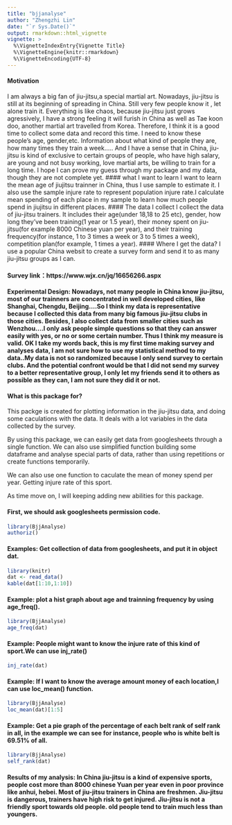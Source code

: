 ```yaml
---
title: "bjjanalyse"
author: "Zhengzhi Lin"
date: "`r Sys.Date()`"
output: rmarkdown::html_vignette
vignette: >
  %\VignetteIndexEntry{Vignette Title}
  %\VignetteEngine{knitr::rmarkdown}
  %\VignetteEncoding{UTF-8}
---
```


#### Motivation
I am always a big fan of jiu-jitsu,a special martial art. Nowadays, jiu-jitsu is still at its beginning of spreading in China. Still very few people know it , let alone train it. Everything is like chaos, because jiu-jitsu just grows agressively, I have a strong feeling it will furish in China as well as Tae koon doo, another martial art travelled from Korea. Therefore, I think it is a good time to collect some data and record this time. I need to know these people's age, gender,etc. Information about what kind of people they are, how many times they train a week.....
And I have a sense that in China, jiu-jitsu is kind of exclusive to certain groups of people, who have high salary, are young and not busy working, love martial arts, be willing to train for a long time. I hope I can prove my guess  through my package and my data, though they are not complete yet.
#### what I want to learn
I want to learn the mean age of jiujitsu trainner in China, thus I use sample to estimate it. I also use the sample injure rate to represent population injure rate.I calculate mean spending of each place in my sample to learn how much people spend in jiujitsu in different places.
#### The data I collect
I collect the data of jiu-jitsu trainers. It includes their age(under 18,18 to 25  etc), gender, how long they've been training(1 year or 1.5 year), their money spent on jiu-jitsu(for example 8000 Chinese yuan per year), and their training frequency(for instance, 1 to 3 times a week or 3 to 5 times a week),
competition plan(for example, 1 times a year).
#### Where I get the data?
I use a popular China websit to create a survey form and send it to as many jiu-jitsu groups as I can.

#### Survey link：https://www.wjx.cn/jq/16656266.aspx

#### Experimental Design: Nowadays, not many people in China know jiu-jitsu, most of our trainners are concentrated in well developed cities, like Shanghai, Chengdu, Beijing....So I think my data is representative because I collected this data from many big famous jiu-jitsu clubs in those cities. Besides, I also collect data from smaller cities such as Wenzhou....I only ask people simple questions so that they can answer easily with yes, or no or some certain number. Thus I think my measure is valid. OK I take my words back, this is my first time making survey and analyses data, I am not sure how to use my statistical method to my data..My data is not so randomized because I only send survey to certain clubs. And the potential confront would be that I did not send my survey to a better representative group, I only let my friends send it to others as possible as they can, I am not sure they did it or not.

#### What is this package for?
This packge is created for plotting information in the jiu-jitsu data, and doing some caculations with the data. It deals with a lot variables in the data collected by the survey.

By using this package, we can easily get data from googlesheets through a single function. We can also use simplified function building some dataframe and analyse special parts of data, rather than using repetitions or create functions temporarily.

We can also use one function to caculate the mean of money spend per year. Getting injure rate of this sport.

As time move on, I will keeping adding new abilities for this package.

#### First, we should ask googlesheets permission code.
```r
library(BjjAnalyse)
authoriz()
```

#### Examples: Get collection of data from googlesheets, and put it in object dat.

```r
library(knitr)
dat <- read_data()
kable(dat[1:10,1:10])
```

#### Example: plot a hist graph about age and trainning frequency by using age_freq().

```r
library(BjjAnalyse)
age_freq(dat)
```

#### Example: People might want to know the injure rate of this kind of sport.We can use inj_rate()

```r
inj_rate(dat)

```

#### Example: If I want to know the average amount money of each location,I can use loc_mean() function.

```r
library(BjjAnalyse)
loc_mean(dat)[1:5]
```

#### Example: Get a pie graph of the percentage of each belt rank of self rank in all, in the example we can see for instance, people who is white belt is 69.51% of all.

```r
library(BjjAnalyse)
self_rank(dat)

```
#### Results of my analysis: In China jiu-jitsu is a kind of expensive sports, people cost more than 8000 chinese Yuan per year even in poor province like anhui, hebei. Most of jiu-jitsu trainers in China are freshmen. Jiu-jitsu is dangerous, trainers have high risk to get injured. Jiu-jitsu is not a friendly sport towards old people. old people tend to train much less than youngers.

